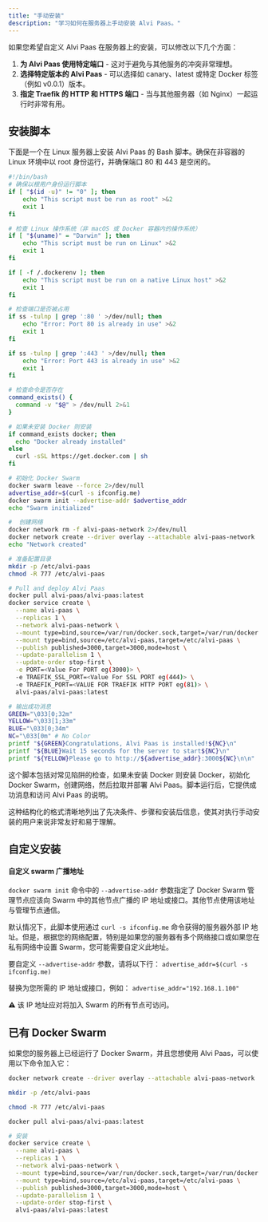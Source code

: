 ```yaml
---
title: "手动安装"
description: "学习如何在服务器上手动安装 Alvi Paas。"
---
```


如果您希望自定义 Alvi Paas 在服务器上的安装，可以修改以下几个方面：

1. **为 Alvi Paas 使用特定端口** - 这对于避免与其他服务的冲突非常理想。
2. **选择特定版本的 Alvi Paas** - 可以选择如 canary、latest 或特定 Docker 标签（例如 v0.0.1）版本。
3. **指定 Traefik 的 HTTP 和 HTTPS 端口** - 当与其他服务器（如 Nginx）一起运行时非常有用。

## 安装脚本

下面是一个在 Linux 服务器上安装 Alvi Paas 的 Bash 脚本。确保在非容器的 Linux 环境中以 root 身份运行，并确保端口 80 和 443 是空闲的。

```bash
#!/bin/bash
# 确保以根用户身份运行脚本
if [ "$(id -u)" != "0" ]; then
    echo "This script must be run as root" >&2
    exit 1
fi

# 检查 Linux 操作系统（非 macOS 或 Docker 容器内的操作系统）
if [ "$(uname)" = "Darwin" ]; then
    echo "This script must be run on Linux" >&2
    exit 1
fi

if [ -f /.dockerenv ]; then
    echo "This script must be run on a native Linux host" >&2
    exit 1
fi

# 检查端口是否被占用
if ss -tulnp | grep ':80 ' >/dev/null; then
    echo "Error: Port 80 is already in use" >&2
    exit 1
fi

if ss -tulnp | grep ':443 ' >/dev/null; then
    echo "Error: Port 443 is already in use" >&2
    exit 1
fi

# 检查命令是否存在
command_exists() {
  command -v "$@" > /dev/null 2>&1
}

# 如果未安装 Docker 则安装
if command_exists docker; then
  echo "Docker already installed"
else
  curl -sSL https://get.docker.com | sh
fi

# 初始化 Docker Swarm
docker swarm leave --force 2>/dev/null
advertise_addr=$(curl -s ifconfig.me)
docker swarm init --advertise-addr $advertise_addr
echo "Swarm initialized"

#  创建网络
docker network rm -f alvi-paas-network 2>/dev/null
docker network create --driver overlay --attachable alvi-paas-network
echo "Network created"

# 准备配置目录
mkdir -p /etc/alvi-paas
chmod -R 777 /etc/alvi-paas

# Pull and deploy Alvi Paas
docker pull alvi-paas/alvi-paas:latest
docker service create \
  --name alvi-paas \
  --replicas 1 \
  --network alvi-paas-network \
  --mount type=bind,source=/var/run/docker.sock,target=/var/run/docker.sock \
  --mount type=bind,source=/etc/alvi-paas,target=/etc/alvi-paas \
  --publish published=3000,target=3000,mode=host \
  --update-parallelism 1 \
  --update-order stop-first \
  -e PORT=<Value For PORT eg(3000)> \
  -e TRAEFIK_SSL_PORT=<Value For SSL PORT eg(444)> \
  -e TRAEFIK_PORT=<VALUE FOR TRAEFIK HTTP PORT eg(81)> \
  alvi-paas/alvi-paas:latest

# 输出成功消息
GREEN="\033[0;32m"
YELLOW="\033[1;33m"
BLUE="\033[0;34m"
NC="\033[0m" # No Color
printf "${GREEN}Congratulations, Alvi Paas is installed!${NC}\n"
printf "${BLUE}Wait 15 seconds for the server to start${NC}\n"
printf "${YELLOW}Please go to http://${advertise_addr}:3000${NC}\n\n"

```

这个脚本包括对常见陷阱的检查，如果未安装 Docker 则安装 Docker，初始化 Docker Swarm，创建网络，然后拉取并部署 Alvi Paas。脚本运行后，它提供成功消息和访问 Alvi Paas 的说明。

这种结构化的格式清晰地列出了先决条件、步骤和安装后信息，使其对执行手动安装的用户来说非常友好和易于理解。

## 自定义安装

#### 自定义 swarm 广播地址

`docker swarm init` 命令中的 `--advertise-addr` 参数指定了 Docker Swarm 管理节点应该向 Swarm 中的其他节点广播的 IP 地址或接口。其他节点使用该地址与管理节点通信。

默认情况下，此脚本使用通过 `curl -s ifconfig.me` 命令获得的服务器外部 IP 地址。但是，根据您的网络配置，特别是如果您的服务器有多个网络接口或如果您在私有网络中设置 Swarm，您可能需要自定义此地址。

要自定义 `--advertise-addr` 参数，请将以下行：
`advertise_addr=$(curl -s ifconfig.me)`

替换为您所需的 IP 地址或接口，例如：
`advertise_addr="192.168.1.100"`

:warning: 该 IP 地址应对将加入 Swarm 的所有节点可访问。

## 已有 Docker Swarm

如果您的服务器上已经运行了 Docker Swarm，并且您想使用 Alvi Paas，可以使用以下命令加入它：

```bash
docker network create --driver overlay --attachable alvi-paas-network

mkdir -p /etc/alvi-paas

chmod -R 777 /etc/alvi-paas

docker pull alvi-paas/alvi-paas:latest

# 安装
docker service create \
  --name alvi-paas \
  --replicas 1 \
  --network alvi-paas-network \
  --mount type=bind,source=/var/run/docker.sock,target=/var/run/docker.sock \
  --mount type=bind,source=/etc/alvi-paas,target=/etc/alvi-paas \
  --publish published=3000,target=3000,mode=host \
  --update-parallelism 1 \
  --update-order stop-first \
  alvi-paas/alvi-paas:latest
```
